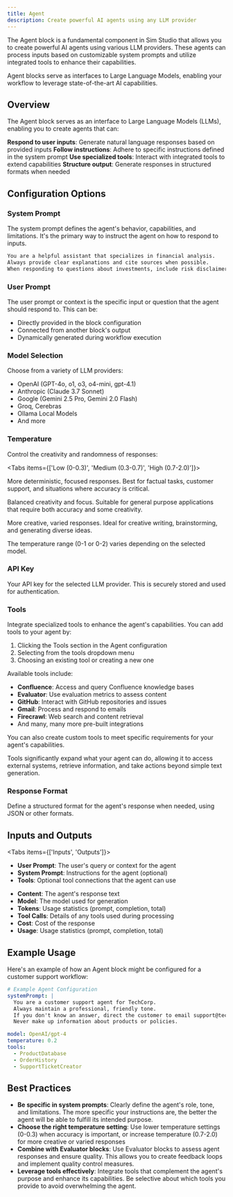 ```yaml
---
title: Agent
description: Create powerful AI agents using any LLM provider
---
```



The Agent block is a fundamental component in Sim Studio that allows you to create powerful AI agents using various LLM providers. These agents can process inputs based on customizable system prompts and utilize integrated tools to enhance their capabilities.

<ThemeImage
  lightSrc="/static/light/agent-light.png"
  darkSrc="/static/dark/agent-dark.png"
  alt="Agent Block"
  width={300}
  height={175}
/>

<Callout type="info">
  Agent blocks serve as interfaces to Large Language Models, enabling your workflow to leverage
  state-of-the-art AI capabilities.
</Callout>

## Overview

The Agent block serves as an interface to Large Language Models (LLMs), enabling you to create agents that can:

<Steps>
  <Step>
    <strong>Respond to user inputs</strong>: Generate natural language responses based on provided
    inputs
  </Step>
  <Step>
    <strong>Follow instructions</strong>: Adhere to specific instructions defined in the system
    prompt
  </Step>
  <Step>
    <strong>Use specialized tools</strong>: Interact with integrated tools to extend capabilities
  </Step>
  <Step>
    <strong>Structure output</strong>: Generate responses in structured formats when needed
  </Step>
</Steps>

## Configuration Options

### System Prompt

The system prompt defines the agent's behavior, capabilities, and limitations. It's the primary way to instruct the agent on how to respond to inputs.

```markdown
You are a helpful assistant that specializes in financial analysis.
Always provide clear explanations and cite sources when possible.
When responding to questions about investments, include risk disclaimers.
```

### User Prompt

The user prompt or context is the specific input or question that the agent should respond to. This can be:

- Directly provided in the block configuration
- Connected from another block's output
- Dynamically generated during workflow execution

### Model Selection

Choose from a variety of LLM providers:

- OpenAI (GPT-4o, o1, o3, o4-mini, gpt-4.1)
- Anthropic (Claude 3.7 Sonnet)
- Google (Gemini 2.5 Pro, Gemini 2.0 Flash)
- Groq, Cerebras
- Ollama Local Models
- And more

### Temperature

Control the creativity and randomness of responses:

<Tabs items={['Low (0-0.3)', 'Medium (0.3-0.7)', 'High (0.7-2.0)']}>
  <Tab>
    <p>
      More deterministic, focused responses. Best for factual tasks, customer support, and
      situations where accuracy is critical.
    </p>
  </Tab>
  <Tab>
    <p>
      Balanced creativity and focus. Suitable for general purpose applications that require both
      accuracy and some creativity.
    </p>
  </Tab>
  <Tab>
    <p>
      More creative, varied responses. Ideal for creative writing, brainstorming, and generating
      diverse ideas.
    </p>
  </Tab>
</Tabs>

<p className="mt-4 text-sm text-gray-600 dark:text-gray-400">
  The temperature range (0-1 or 0-2) varies depending on the selected model.
</p>

### API Key

Your API key for the selected LLM provider. This is securely stored and used for authentication.

### Tools

Integrate specialized tools to enhance the agent's capabilities. You can add tools to your agent by:

1. Clicking the Tools section in the Agent configuration
2. Selecting from the tools dropdown menu
3. Choosing an existing tool or creating a new one

<ThemeImage
  lightSrc="/static/light/tooldropdown-light.png"
  darkSrc="/static/dark/tooldropdown-dark.png"
  alt="Tools Dropdown"
  width={150}
  height={125}
/>

Available tools include:

- **Confluence**: Access and query Confluence knowledge bases
- **Evaluator**: Use evaluation metrics to assess content
- **GitHub**: Interact with GitHub repositories and issues
- **Gmail**: Process and respond to emails
- **Firecrawl**: Web search and content retrieval
- And many, many more pre-built integrations

You can also create custom tools to meet specific requirements for your agent's capabilities.

<Callout type="info">
  Tools significantly expand what your agent can do, allowing it to access external systems,
  retrieve information, and take actions beyond simple text generation.
</Callout>

### Response Format

Define a structured format for the agent's response when needed, using JSON or other formats.

## Inputs and Outputs

<Tabs items={['Inputs', 'Outputs']}>
  <Tab>
    <ul className="list-disc space-y-2 pl-6">
      <li>
        <strong>User Prompt</strong>: The user's query or context for the agent
      </li>
      <li>
        <strong>System Prompt</strong>: Instructions for the agent (optional)
      </li>
      <li>
        <strong>Tools</strong>: Optional tool connections that the agent can use
      </li>
    </ul>
  </Tab>
  <Tab>
    <ul className="list-disc space-y-2 pl-6">
      <li>
        <strong>Content</strong>: The agent's response text
      </li>
      <li>
        <strong>Model</strong>: The model used for generation
      </li>
      <li>
        <strong>Tokens</strong>: Usage statistics (prompt, completion, total)
      </li>
      <li>
        <strong>Tool Calls</strong>: Details of any tools used during processing
      </li>
      <li>
        <strong>Cost</strong>: Cost of the response
      </li>
      <li>
        <strong>Usage</strong>: Usage statistics (prompt, completion, total)
      </li>
    </ul>
  </Tab>
</Tabs>

## Example Usage

Here's an example of how an Agent block might be configured for a customer support workflow:

```yaml
# Example Agent Configuration
systemPrompt: |
  You are a customer support agent for TechCorp.
  Always maintain a professional, friendly tone.
  If you don't know an answer, direct the customer to email support@techcorp.com.
  Never make up information about products or policies.

model: OpenAI/gpt-4
temperature: 0.2
tools:
  - ProductDatabase
  - OrderHistory
  - SupportTicketCreator
```

## Best Practices

- **Be specific in system prompts**: Clearly define the agent's role, tone, and limitations. The more specific your instructions are, the better the agent will be able to fulfill its intended purpose.
- **Choose the right temperature setting**: Use lower temperature settings (0-0.3) when accuracy is important, or increase temperature (0.7-2.0) for more creative or varied responses
- **Combine with Evaluator blocks**: Use Evaluator blocks to assess agent responses and ensure quality. This allows you to create feedback loops and implement quality control measures.
- **Leverage tools effectively**: Integrate tools that complement the agent's purpose and enhance its capabilities. Be selective about which tools you provide to avoid overwhelming the agent.
